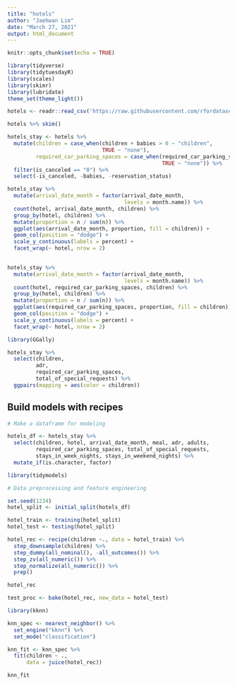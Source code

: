 ```yaml
---
title: "hotels"
author: "Jaehwan Lim"
date: "March 27, 2021"
output: html_document
---
```


```r
knitr::opts_chunk$set(echo = TRUE)
```

```r
library(tidyverse)
library(tidytuesdayR)
library(scales)
library(skimr)
library(lubridate)
theme_set(theme_light())

hotels <- readr::read_csv('https://raw.githubusercontent.com/rfordatascience/tidytuesday/master/data/2020/2020-02-11/hotels.csv')
```

```r
hotels %>% skim()
```
```r
hotels_stay <- hotels %>% 
  mutate(children = case_when(children + babies > 0 ~ "children", 
                              TRUE ~ "none"), 
         required_car_parking_spaces = case_when(required_car_parking_spaces > 0 ~ "required", 
                                                 TRUE ~ "none")) %>% 
  filter(is_canceled == "0") %>% 
  select(-is_canceled, -babies, -reservation_status)
```

```r
hotels_stay %>% 
  mutate(arrival_date_month = factor(arrival_date_month, 
                                     levels = month.name)) %>% 
  count(hotel, arrival_date_month, children) %>% 
  group_by(hotel, children) %>% 
  mutate(proportion = n / sum(n)) %>% 
  ggplot(aes(arrival_date_month, proportion, fill = children)) +
  geom_col(position = "dodge") +
  scale_y_continuous(labels = percent) +
  facet_wrap(~ hotel, nrow = 2)
  
```
```r
hotels_stay %>% 
  mutate(arrival_date_month = factor(arrival_date_month, 
                                     levels = month.name)) %>% 
  count(hotel, required_car_parking_spaces, children) %>% 
  group_by(hotel, children) %>% 
  mutate(proportion = n / sum(n)) %>% 
  ggplot(aes(required_car_parking_spaces, proportion, fill = children)) +
  geom_col(position = "dodge") +
  scale_y_continuous(labels = percent) +
  facet_wrap(~ hotel, nrow = 2)
```
```r
library(GGally)

hotels_stay %>% 
  select(children, 
         adr, 
         required_car_parking_spaces, 
         total_of_special_requests) %>% 
  ggpairs(mapping = aes(color = children))
```

## Build models with recipes

```r
# Make a dataframe for modeling

hotels_df <- hotels_stay %>% 
  select(children, hotel, arrival_date_month, meal, adr, adults, 
         required_car_parking_spaces, total_of_special_requests, 
         stays_in_week_nights, stays_in_weekend_nights) %>% 
  mutate_if(is.character, factor)
```

```r
library(tidymodels)

# Data preprocessing and feature engineering

set.seed(1234)
hotel_split <- initial_split(hotels_df)

hotel_train <- training(hotel_split)
hotel_test <- testing(hotel_split)

hotel_rec <- recipe(children ~., data = hotel_train) %>% 
  step_downsample(children) %>% 
  step_dummy(all_nominal(), -all_outcomes()) %>% 
  step_zv(all_numeric()) %>% 
  step_normalize(all_numeric()) %>% 
  prep()

hotel_rec

test_proc <- bake(hotel_rec, new_data = hotel_test)
```


```r
library(kknn)

knn_spec <- nearest_neighbor() %>% 
  set_engine("kknn") %>% 
  set_mode("classification")

knn_fit <- knn_spec %>% 
  fit(children ~ ., 
      data = juice(hotel_rec))

knn_fit

```














